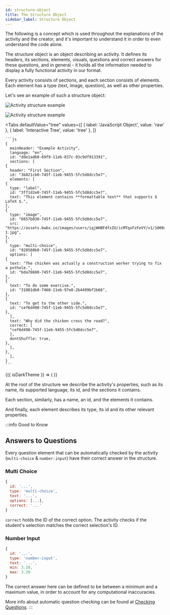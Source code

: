 ```yaml
---
id: structure-object
title: The Structure Object
sidebar_label: Structure Object
---
```


The following is a concept which is used throughout the explanations of the activity and the creator, and
it's important to understand it in order to even understand the code alone.

The structure object is an object describing an activity. It defines its headers, its sections, elements,
visuals, questions and correct answers for these questions, and in general - it holds all the information needed
to display a fully functional activity in our format.

Every activity consists of sections, and each section consists of elements.
Each element has a type (text, image, question), as well as other properties.

Let's see an example of such a structure object:

![Activity structure example](assets/activity-structure-example1.png)

![Activity structure example](assets/activity-structure-example1-marks.png)


<Tabs
  defaultValue="tree"
  values={[
    { label: 'JavaScript Object', value: 'raw' },
    { label: 'Interactive Tree', value: 'tree' },
  ]}
>
  <TabItem value="raw">

    ```js
    {
      mainHeader: "Example Activity",
      language: "en",
      id: "dde1ad60-69f9-11eb-837c-93c9df913391",
      sections: [
    {
      header: "First Section",
      id: "3b821cb0-745f-11eb-9455-5fc5d8dcc5e7",
      elements: [
    {
      type: "label",
      id: "3ff1d2e0-745f-11eb-9455-5fc5d8dcc5e7",
      text: "This element contains **formattable text** that supports $ LaTeX $.",
    },
    {
      type: "image",
      id: "6657b030-745f-11eb-9455-5fc5d8dcc5e7",
      src: "https://assets.bwbx.io/images/users/iqjWHBFdfxIU/icMTqxFzFeVY/v1/1000x-1.jpg",
    },
    {
      type: "multi-choice",
      id: "928580b0-745f-11eb-9455-5fc5d8dcc5e7",
      options: [
    {
      text: "The chicken was actually a construction worker trying to fix a pothole.",
      id: "bda78680-745f-11eb-9455-5fc5d8dcc5e7",
    },
    {
      text: "To do some exercise.",
      id: "31081db0-7460-11eb-97e0-2b4499bf2b66",
    },
    {
      text: "To get to the other side.",
      id: "cef6d490-745f-11eb-9455-5fc5d8dcc5e7",
    },
      ],
      text: "Why did the chicken cross the road?",
      correct: [
      "cef6d490-745f-11eb-9455-5fc5d8dcc5e7",
      ],
      dontShuffle: true,
    },
      ],
    },
      ],
    }
    ```

  </TabItem>
  <TabItem value="tree">
    <ThemeContextConsumer>
      {({ isDarkTheme }) => (
        <ReactJson
          name="structure"
          theme={isDarkTheme ? 'bright' : 'bright:inverted'}
          style={{ backgroundColor: 'transparent', fontFamily: 'var(--ifm-font-family-monospace)'}}
          collapsed={4}
          enableClipboard={false}
          displayObjectSize={false}
          displayDataTypes={false}
          src={
            {
              mainHeader: "Example Activity",
              language: "en",
              id: "dde1ad60-69f9-11eb-837c-93c9df913391",
              sections: [
                {
                  header: "First Section",
                  id: "3b821cb0-745f-11eb-9455-5fc5d8dcc5e7",
                  elements: [
                    {
                      type: "label",
                      id: "3ff1d2e0-745f-11eb-9455-5fc5d8dcc5e7",
                      text: "This element contains **formattable text** that supports $ LaTeX $.",
                    },
                    {
                      type: "image",
                      id: "6657b030-745f-11eb-9455-5fc5d8dcc5e7",
                      src: "https://assets.bwbx.io/images/users/iqjWHBFdfxIU/icMTqxFzFeVY/v1/1000x-1.jpg",
                    },
                    {
                      type: "multi-choice",
                      id: "928580b0-745f-11eb-9455-5fc5d8dcc5e7",
                      options: [
                        {
                          text: "The chicken was actually a construction worker trying to fix a pothole.",
                          id: "bda78680-745f-11eb-9455-5fc5d8dcc5e7",
                        },
                        {
                          text: "To do some exercise.",
                          id: "31081db0-7460-11eb-97e0-2b4499bf2b66",
                        },
                        {
                          text: "To get to the other side.",
                          id: "cef6d490-745f-11eb-9455-5fc5d8dcc5e7",
                        },
                      ],
                      text: "Why did the chicken cross the road?",
                      correct: [
                        "cef6d490-745f-11eb-9455-5fc5d8dcc5e7",
                      ],
                      dontShuffle: true,
                    },
                  ],
                },
              ],
            }
          }
        />
      )}
    </ThemeContextConsumer>
  </TabItem>
</Tabs>

At the root of the structure we describe the activity's properties, such as its name, its supported language,
its id, and the sections it contains.

Each section, similarly, has a name, an id, and the elements it contains.

And finally, each element describes its type, its id and its other relevant properties.

:::info Good to Know
## Answers to Questions

Every question element that can be automatically checked by the activity (`multi-choice` & `number-input`)
have their correct answer in the structure.

### Multi Choice

```jsx {6}
{
  id: '...',
  type: 'multi-choice',
  text: '...',
  options: [...],
  correct: '...'
}
```

`correct` holds the ID of the correct option.
The activity checks if the student's selection matches the correct selection's ID.

### Number Input

```jsx {5-6}
{
  id: '...',
  type: 'number-input',
  text: '...',
  min: 3.10,
  max: 3.20
}
```

The correct answer here can be defined to be between a minimum and a maximum value,
in order to account for any computational inaccuracies.

More info about automatic question checking can be found at [Checking Questions](activity-checking#automatically-checking-questions).
:::
